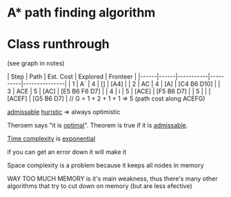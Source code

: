 = A* path finding algorithm =

= Class runthrough =

(see graph in notes)

| Step | Path | Est. Cost | Explored | Fronteer      |
|------|------|-----------|----------|---------------|
| 1    | A`   | 4         | []       | [A4]          |
| 2    | AC   | 4         | [A]      | [C4 B6 D10]   |
| 3    | ACE  | 5         | [AC]     | [E5 B6 F6 D7] |
| 4    | i    | 5         | [ACE]    | [F5 B6 D7]    |
| 5    |      |           | [ACEF]   | [G5 B6 D7]    | // G = 1 + 2 + 1 + 1 => 5 (path cost along ACEFG)

[[admissable]] [[huristic]] => always optimistic


Theroem says "it is [[optimal]]".
Theorem is true if it is [[admissable]].

[[time complexity|Time complexity]] is [[exponential]]

if you can get an error down it will make it 

Space complexity is a problem because it keeps all nodes in memory

WAY TOO MUCH MEMORY is it's main weakness, thus there's many other
algorithms that try to cut down on memory (but are less efective)











